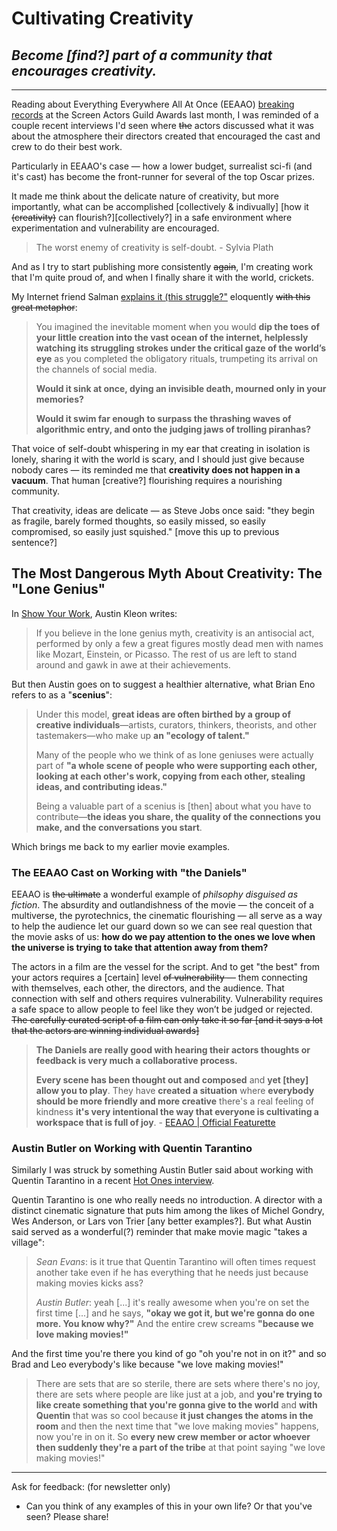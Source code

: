 # Cultivating Creativity 
## *Become [find?] part of a community that encourages creativity.*

---

Reading about Everything Everywhere All At Once (EEAAO) [breaking records](https://variety.com/2023/film/actors/everything-everywhere-breaks-record-most-wins-sag-awards-a24-1235536654/) at the Screen Actors Guild Awards last month, I was reminded of a couple recent interviews I'd seen where ~~the~~ actors discussed what it was about the atmosphere their directors created that encouraged the cast and crew to do their best work.

Particularly in EEAAO's case — how a lower budget, surrealist sci-fi (and it's cast) has become the front-runner for several of the top Oscar prizes.

It made me think about the delicate nature of creativity, but more importantly, what can be accomplished [collectively & indivually] [how it ~~(creativity)~~ can flourish?][collectively?] in a safe environment where experimentation and vulnerability are encouraged.

> The worst enemy of creativity is self-doubt. - Sylvia Plath

And as I try to start publishing more consistently ~~again~~, I'm creating work that I'm quite proud of, and when I finally share it with the world, crickets. 

My Internet friend Salman [explains it (this struggle?"](https://salman.io/blog/low-stakes-strong-takes/) eloquently ~~with this great metaphor~~:
>  You imagined the inevitable moment when you would **dip the toes of your little creation into the vast ocean of the internet, helplessly watching its struggling strokes under the critical gaze of the world’s eye** as you completed the obligatory rituals, trumpeting its arrival on the channels of social media.
>
> **Would it sink at once, dying an invisible death, mourned only in your memories?**
> 
> **Would it swim far enough to surpass the thrashing waves of algorithmic entry, and onto the judging jaws of trolling piranhas?**

That voice of self-doubt whispering in my ear that creating in isolation is lonely, sharing it with the world is scary, and I should just give because nobody cares — its reminded me that **creativity does not happen in a vacuum**. That human [creative?] flourishing requires a nourishing community. 

That creativity, ideas are delicate — as Steve Jobs once said: "they begin as fragile, barely formed thoughts, so easily missed, so easily compromised, so easily just squished." [move this up to previous sentence?]

## The Most Dangerous Myth About Creativity: The "Lone Genius"

In [Show Your Work](https://austinkleon.com/show-your-work/),  Austin Kleon writes:
> If you believe in the lone genius myth, creativity is an antisocial act, performed by only a few a great figures mostly dead men with names like Mozart, Einstein, or Picasso. The rest of us are left to stand around and gawk in awe at their achievements.

But then Austin goes on to suggest a healthier alternative, what Brian Eno refers to as a "**scenius**":

> Under this model, **great ideas are often birthed by a group of creative individuals**—artists, curators, thinkers, theorists, and other tastemakers—who make up **an "ecology of talent."**
>
> Many of the people who we think of as lone geniuses were actually part of **"a whole scene of people who were supporting each other, looking at each other's work, copying from each other, stealing ideas, and contributing ideas."** 
>
> Being a valuable part of a scenius is [then] about what you have to contribute—**the ideas you share, the quality of the connections you make, and the conversations you start**.

Which brings me back to my earlier movie examples.

### The EEAAO Cast on Working with "the Daniels"

EEAAO is ~~the ultimate~~ a wonderful example of *philsophy disguised as fiction*. The absurdity and outlandishness of the movie — the conceit of a multiverse, the pyrotechnics, the cinematic flourishing — all serve as a way to help the audience let our guard down so we can see real question that the movie asks of us: **‌how do we pay attention to the ones we love when the universe is trying to take that attention away from them?**

The actors in a film are the vessel for the script. And to get "the best" from your actors requires a [certain] level ~~of vulnerability —~~  them connecting with themselves, each other, the directors, and the audience. That connection with self and others requires vulnerability. Vulnerability requires a safe space to allow people to feel like they won’t be judged or rejected. ~~The carefully curated script of a film can only take it so far [and it says a lot that the actors are winning individual awards]~~

> **The Daniels are really good with hearing their actors thoughts or feedback is very much a collaborative process.**
> 
> **Every scene has been thought out and composed** and **yet [they] allow you to play**. They have **created a situation** where **everybody should be more friendly and more creative** there's a real feeling of kindness **it's very intentional the way that everyone is cultivating a workspace that is full of joy**. - [EEAAO | Official Featurette](https://www.youtube.com/watch?t=81&v=A7DgDpURLRY&feature=youtu.be)

### Austin Butler on Working with Quentin Tarantino 

Similarly I was struck by something Austin Butler said about working with Quentin Tarantino in a recent [Hot Ones interview](https://www.youtube.com/watch?t=623&v=XgmTqdPd34Y&feature=youtu.be).

Quentin Tarantino is one who really needs no introduction. A director with a distinct cinematic signature that puts him among the likes of Michel Gondry, Wes Anderson, or Lars von Trier [any better examples?].  But what Austin said served as a wonderful(?) reminder that make movie magic "takes a village":

> *Sean Evans*: is it true that Quentin Tarantino will often times request another take even if he has everything that he needs just because making movies kicks ass?
> 
> *Austin Butler*: yeah [...] it's really awesome when you're on set the first time [...] and he says, **"okay we got it, but we're gonna do one more. You know why?"** And the entire crew screams **"because we love making movies!"**
> 
And the first time you're there you kind of go "oh  you're not in on it?" and so Brad and Leo everybody's like because "we love making movies!" 
>
> There are sets that are so sterile, there are sets where there's no joy, there are sets where people are like just at a job, and **you're trying to like create something that you're gonna give to the world** and **with Quentin** that was so cool because **it just changes the atoms in the room** and then the next time that "we love making movies" happens, now you're in on it. So **every new crew member or actor whoever then suddenly they're a part of the tribe** at that point saying "we love making movies!"

---

Ask for feedback: (for newsletter only)
- Can you think of any examples of this in your own life? Or that you've seen? Please share!
